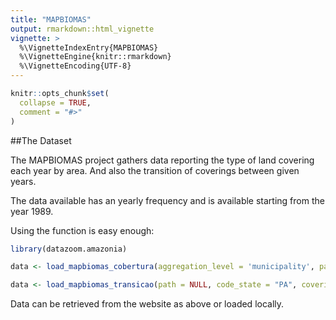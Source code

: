 ```yaml
---
title: "MAPBIOMAS"
output: rmarkdown::html_vignette
vignette: >
  %\VignetteIndexEntry{MAPBIOMAS}
  %\VignetteEngine{knitr::rmarkdown}
  %\VignetteEncoding{UTF-8}
---
```


```r
knitr::opts_chunk$set(
  collapse = TRUE,
  comment = "#>"
)
```

##The Dataset

The MAPBIOMAS project gathers data reporting the type of land covering each year by area. And also the transition of coverings between given years.

The data available has an yearly frequency and is available starting from the year 1989.

Using the function is easy enough:

```r
library(datazoom.amazonia)

data <- load_mapbiomas_cobertura(aggregation_level = 'municipality', path = NULL, code_state = "PA", code_mun = NULL, covering = 3, type = 'stacked', year_begin = 2000, year_end = 2010)

data <- load_mapbiomas_transicao(path = NULL, code_state = "PA", covering_from = 3, covering_to = 19, type = 'normal', year_diff = 5)

```

Data can be retrieved from the website as above or loaded locally.
